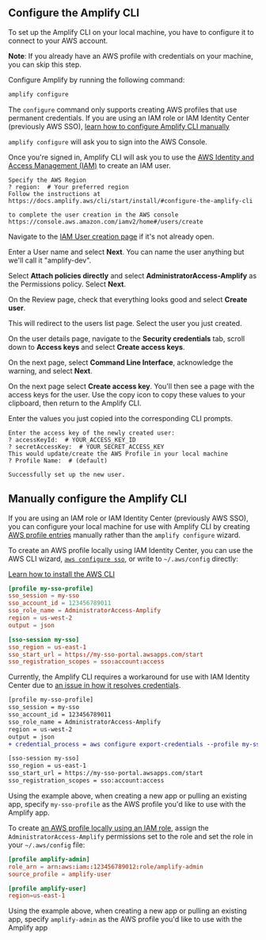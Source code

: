 ## Configure the Amplify CLI

To set up the Amplify CLI on your local machine, you have to configure it to connect to your AWS account.

<Callout info>

**Note**: If you already have an AWS profile with credentials on your machine, you can skip this step.

</Callout>

Configure Amplify by running the following command:

```bash title="Terminal"
amplify configure
```

<Callout info>

The `configure` command only supports creating AWS profiles that use permanent credentials. If you are using an IAM role or IAM Identity Center (previously AWS SSO), [learn how to configure Amplify CLI manually](#manually-configure-the-amplify-cli)

</Callout>

`amplify configure` will ask you to sign into the AWS Console.

Once you're signed in, Amplify CLI will ask you to use the [AWS Identity and Access Management (IAM)](https://aws.amazon.com/iam/) to create an IAM user. 

```console title="Terminal"
Specify the AWS Region
? region:  # Your preferred region
Follow the instructions at
https://docs.amplify.aws/cli/start/install/#configure-the-amplify-cli

to complete the user creation in the AWS console
https://console.aws.amazon.com/iamv2/home#/users/create
```

Navigate to the [IAM User creation page](https://console.aws.amazon.com/iamv2/home#/users/create) if it's not already open.

Enter a User name and select **Next**. You can name the user anything but we'll call it "amplify-dev".

 

Select **Attach policies directly** and select **AdministratorAccess-Amplify** as the Permissions policy. Select **Next**.

 

On the Review page, check that everything looks good and select **Create user**.

 

This will redirect to the users list page. Select the user you just created.

 

On the user details page, navigate to the **Security credentials** tab, scroll down to **Access keys** and select **Create access keys**.

 

On the next page, select **Command Line Interface**, acknowledge the warning, and select **Next**.

 

On the next page select **Create access key**. You'll then see a page with the access keys for the user. Use the copy icon to copy these values to your clipboard, then return to the Amplify CLI.

 

Enter the values you just copied into the corresponding CLI prompts.

```console title="Terminal"
Enter the access key of the newly created user:
? accessKeyId:  # YOUR_ACCESS_KEY_ID
? secretAccessKey:  # YOUR_SECRET_ACCESS_KEY
This would update/create the AWS Profile in your local machine
? Profile Name:  # (default)

Successfully set up the new user.
```

## Manually configure the Amplify CLI

If you are using an IAM role or IAM Identity Center (previously AWS SSO), you can configure your local machine for use with Amplify CLI by creating [AWS profile entries](https://docs.aws.amazon.com/cli/latest/userguide/cli-configure-files.html#cli-configure-files-format-profile) manually rather than the `amplify configure` wizard.

To create an AWS profile locally using IAM Identity Center, you can use the AWS CLI wizard, [`aws configure sso`](https://docs.aws.amazon.com/cli/latest/userguide/sso-configure-profile-token.html#sso-configure-profile-token-auto-sso), or write to `~/.aws/config` directly:

<Callout info>

[Learn how to install the AWS CLI](https://docs.aws.amazon.com/cli/latest/userguide/getting-started-install.html)

</Callout>

```toml title="~/.aws/config"
[profile my-sso-profile]
sso_session = my-sso
sso_account_id = 123456789011
sso_role_name = AdministratorAccess-Amplify
region = us-west-2
output = json

[sso-session my-sso]
sso_region = us-east-1
sso_start_url = https://my-sso-portal.awsapps.com/start
sso_registration_scopes = sso:account:access
```

Currently, the Amplify CLI requires a workaround for use with IAM Identity Center due to [an issue in how it resolves credentials](https://github.com/aws-amplify/amplify-cli/issues/4488).

```diff title="~/.aws/config"
[profile my-sso-profile]
sso_session = my-sso
sso_account_id = 123456789011
sso_role_name = AdministratorAccess-Amplify
region = us-west-2
output = json
+ credential_process = aws configure export-credentials --profile my-sso-profile

[sso-session my-sso]
sso_region = us-east-1
sso_start_url = https://my-sso-portal.awsapps.com/start
sso_registration_scopes = sso:account:access
```

Using the example above, when creating a new app or pulling an existing app, specify `my-sso-profile` as the AWS profile you'd like to use with the Amplify app.

To create [an AWS profile locally using an IAM role](https://docs.aws.amazon.com/cli/latest/userguide/cli-configure-role.html), assign the `AdministratorAccess-Amplify` permissions set to the role and set the role in your `~/.aws/config` file:

```toml title="~/.aws/config"
[profile amplify-admin]
role_arn = arn:aws:iam::123456789012:role/amplify-admin
source_profile = amplify-user

[profile amplify-user]
region=us-east-1
```

Using the example above, when creating a new app or pulling an existing app, specify `amplify-admin` as the AWS profile you'd like to use with the Amplify app
